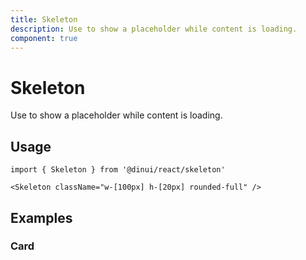 ```yaml
---
title: Skeleton
description: Use to show a placeholder while content is loading.
component: true
---
```


# Skeleton

Use to show a placeholder while content is loading.


<Example path="ui/skeleton-demo" />

## Usage

```tsx
import { Skeleton } from '@dinui/react/skeleton'
```

```tsx
<Skeleton className="w-[100px] h-[20px] rounded-full" />
```

## Examples

### Card

<Example path="ui/skeleton-card" />
